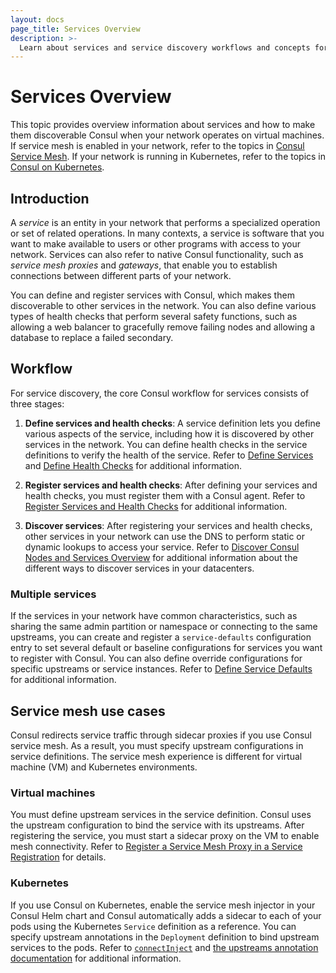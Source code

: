 ```yaml
---
layout: docs
page_title: Services Overview
description: >-
  Learn about services and service discovery workflows and concepts for virtual machine environments. 
---
```


# Services Overview
This topic provides overview information about services and how to make them discoverable Consul when your network operates on virtual machines. If service mesh is enabled in your network, refer to the topics in [Consul Service Mesh](/consul/docs/connect/). If your network is running in Kubernetes, refer to the topics in [Consul on Kubernetes](/consul/docs/k8s). 

## Introduction
A _service_ is an entity in your network that performs a specialized operation or set of related operations. In many contexts, a service is software that you want to make available to users or other programs with access to your network. Services can also refer to native Consul functionality, such as _service mesh proxies_ and _gateways_, that enable you to establish connections between different parts of your network. 

You can define and register services with Consul, which makes them discoverable to other services in the network. You can also define various types of health checks that perform several safety functions, such as allowing a web balancer to gracefully remove failing nodes and allowing a database to replace a failed secondary.

## Workflow
For service discovery, the core Consul workflow for services consists of three stages:

1. **Define services and health checks**: A service definition lets you define various aspects of the service, including how it is discovered by other services in the network. You can define health checks in the service definitions to verify the health of the service. Refer to [Define Services](/consul/docs/services/usage/define-services) and [Define Health Checks](/consul/docs/services/usage/define-health-checks) for additional information.

1. **Register services and health checks**: After defining your services and health checks, you must register them with a Consul agent. Refer to [Register Services and Health Checks](/consul/docs/services/usage/register-services-and-health-checks) for additional information.

1. **Discover services**: After registering your services and health checks, other services in your network can use the DNS to perform static or dynamic lookups to access your service. Refer to [Discover Consul Nodes and Services Overview](/consul/docs/services/usage/discovery/discovery-overview) for additional information about the different ways to discover services in your datacenters.

### Multiple services
If the services in your network have common characteristics, such as sharing the same admin partition or namespace or connecting to the same upstreams, you can create and register a `service-defaults` configuration entry to set several default or baseline configurations for services you want to register with Consul. You can also define override configurations for specific upstreams or service instances. Refer to [Define Service Defaults](/consul/docs/services/usage/define-services#define-service-defaults) for additional information.

## Service mesh use cases
Consul redirects service traffic through sidecar proxies if you use Consul service mesh. As a result, you must specify upstream configurations in service definitions. The service mesh experience is different for virtual machine (VM) and Kubernetes environments.

### Virtual machines
You must define upstream services in the service definition. Consul uses the upstream configuration to bind the service with its upstreams. After registering the service, you must start a sidecar proxy on the VM to enable mesh connectivity. Refer to [Register a Service Mesh Proxy in a Service Registration](/consul/docs/connect/registration/sidecar-service) for details.

### Kubernetes 
If you use Consul on Kubernetes, enable the service mesh injector in your Consul Helm chart and Consul automatically adds a sidecar to each of your pods using the Kubernetes `Service` definition as a reference. You can specify upstream annotations in the `Deployment` definition to bind upstream services to the pods.
Refer to [`connectInject`](/consul/docs/k8s/connect#installation-and-configuration) and [the upstreams annotation documentation](/consul/docs/k8s/annotations-and-labels#consul-hashicorp-com-connect-service-upstreams) for additional information.